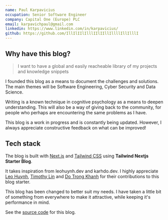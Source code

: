 ```yaml
---
name: Paul Karpavicius
occupation: Senior Software Engineer
company: Capital One (Europe) PLC
email: karpavichpaul@gmail.com
linkedin: https://www.linkedin.com/in/karpavicius/
github: https://github.com/IllIlIIlIlllIIlIIllIllllIllIlllI
---
```



## Why have this blog?

> I want to have a global and easily reacheable library of my projects and knowledge snippets

I founded this blog as a means to document the challenges and solutions. The main themes will be Software Engineering, Cyber Security and Data Science.

Writing is a known technique in cognitive psychology as a means to deepen understanding. This will also be a way of giving back to the community, for people who perhaps are encountering the same problems as I have.

This blog is a work in progress and is constantly being updated. However, I always appreciate constructive feedback on what can be improved!

## Tech stack

The blog is built with [Next.js](https://nextjs.org/) and [Tailwind CSS](https://tailwindcss.com/) using **Tailwind Nextjs Starter Blog**.

It takes inspiration from leohuynh.dev and karhdo.dev. I highly appreciate [Leo Huynh](https://x.com/hta218_), [Timothy Lin](https://x.com/timlrxx) and [Do Trong Khanh](https://x.com/karhdo) for their contributions to this blog starter.

This blog has been changed to better suit my needs. I have taken a little bit of something from everywhere to make it attractive, while keeping it's performance in mind.

See the [source code](https://github.com/IllIlIIlIlllIIlIIllIllllIllIlllI/nextjs-cyber) for this blog.
